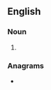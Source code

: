 {{also|ex-pats}}
==English==

===Noun===
{{head|en|noun form}}

# {{plural of|expat|lang=en}}

===Anagrams===
* {{anagrams|en|a=aepstx|sexpat}}